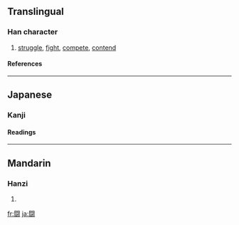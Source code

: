 {{see|鬥}}<!-- may be replaced by zh-forms -->
==Translingual==

===Han character===
{{Han char|rn=169|rad=門|as=10|sn=18|four=|canj=日弓一廿戈 (ANMTI)}}

# [[struggle]], [[fight]], [[compete]], [[contend]]

====References====
{{Han ref|kx=1341.031|dkj=45649|dj=1845.090|hdz=74312.060|uh=95D8|ud=38360}}

----

==Japanese==

===Kanji===
{{ja-kanji|grade=c|rs=門10}}

====Readings====
{{ja-readings|on=[[とう]] (tō)|kun=[[たたかう]] (tatakau), [[たたかい]] (tatakai)}}

----

==Mandarin==

===Hanzi===
{{cmn-hanzi|pin=[[dòu]] ([[dou4]])|wg=tou<sup>4</sup>}}

# {{defn|Mandarin}}

[[fr:闘]]
[[ja:闘]]